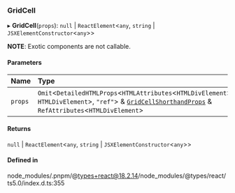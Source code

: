 ### GridCell

▸ **GridCell**(`props`): `null` \| `ReactElement`\<`any`, `string` \| `JSXElementConstructor`\<`any`\>\>

**NOTE**: Exotic components are not callable.

#### Parameters

| Name    | Type                                                                                                                                                                                                      |
| :------ | :-------------------------------------------------------------------------------------------------------------------------------------------------------------------------------------------------------- |
| `props` | `Omit`\<`DetailedHTMLProps`\<`HTMLAttributes`\<`HTMLDivElement`\>, `HTMLDivElement`\>, `"ref"`\> & [`GridCellShorthandProps`](interfaces/GridCellShorthandProps.md) & `RefAttributes`\<`HTMLDivElement`\> |

#### Returns

`null` \| `ReactElement`\<`any`, `string` \| `JSXElementConstructor`\<`any`\>\>

#### Defined in

node_modules/.pnpm/@types+react@18.2.14/node_modules/@types/react/ts5.0/index.d.ts:355

